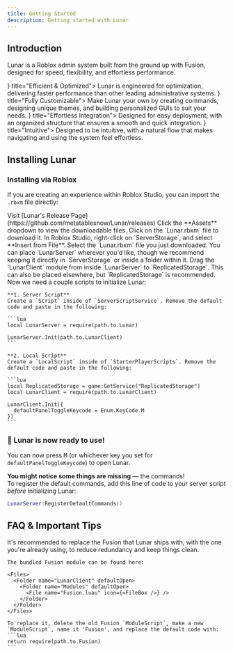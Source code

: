 ```yaml
---
title: Getting Started
description: Getting started with Lunar
---
```




## Introduction

Lunar is a Roblox admin system built from the ground up with Fusion, designed for speed, flexibility, and effortless performance.

<Cards>
  <Card icon={<Cpu color="#5C9EFA" />} title="Efficient & Optimized">
    Lunar is engineered for optimization, delivering faster performance than other leading administrative systems.
  </Card>
  <Card icon={<Paintbrush color="#FF6BB2" />} title="Fully Customizable">
    Make Lunar your own by creating commands, designing unique themes, and building personalized GUIs to suit your needs.
  </Card>
  <Card icon={<Blocks color="#00FFFF" />} title="Effortless Integration">
    Designed for easy deployment, with an organized structure that ensures a smooth and quick integration.
  </Card>
  <Card icon={<Rocket color="#DAA520" />} title="Intuitive">
    Designed to be intuitive, with a natural flow that makes navigating and using the system feel effortless.
  </Card>
</Cards>

## Installing Lunar

### Installing via Roblox

If you are creating an experience within Roblox Studio, you can import the `.rbxm` file directly:

<Steps>
  <Step>
    Visit [Lunar's Release Page](https://github.com/metatablesnow/Lunar/releases)
  </Step>
  <Step>
    Click the **Assets** dropdown to view the downloadable files.
  </Step>
  <Step>
    Click on the `Lunar.rbxm` file to download it.
  </Step>
  <Step>
    In Roblox Studio, right-click on `ServerStorage`, and select **Insert from File**.
  </Step>
  <Step>
    Select the `Lunar.rbxm` file you just downloaded.
    <Callout>
      You can place `LunarServer` wherever you'd like, though we recommend keeping it directly in `ServerStorage` or inside a folder within it.
    </Callout>
  </Step>
  <Step>
    Drag the `LunarClient` module from inside `LunarServer` to `ReplicatedStorage`. This can also be placed elsewhere, but `ReplicatedStorage` is recommended.
  </Step>
  <Step>
    Now we need a couple scripts to initialize Lunar:

    **1. Server Script**  
    Create a `Script` inside of `ServerScriptService`. Remove the default code and paste in the following:

    ```lua
    local LunarServer = require(path.to.Lunar)

    LunarServer.Init(path.to.LunarClient)
    ```

    **2. Local Script**  
    Create a `LocalScript` inside of `StarterPlayerScripts`. Remove the default code and paste in the following:

    ```lua
    local ReplicatedStorage = game:GetService("ReplicatedStorage")
    local LunarClient = require(path.to.LunarClient)

    LunarClient.Init({
      defaultPanelToggleKeycode = Enum.KeyCode.M
    })
    ```
  </Step>
</Steps>

### 🎉 Lunar is now ready to use!

You can now press <kbd>M</kbd> (or whichever key you set for `defaultPanelToggleKeycode`) to open Lunar.

**You might notice some things are missing** — the commands!  
To register the default commands, add this line of code to your server script *before* initializing Lunar:

```lua
LunarServer:RegisterDefaultCommands()
```

## FAQ & Important Tips

<Accordions type="single">
  <Accordion title="If you are already using Fusion">
    It's recommended to replace the Fusion that Lunar ships with, with the one you're already using, to reduce redundancy and keep things clean.

    The bundled Fusion module can be found here:

    <Files>
      <Folder name="LunarClient" defaultOpen>
        <Folder name="Modules" defaultOpen>
          <File name="Fusion.luau" icon={<FileBox />} />
        </Folder>
      </Folder>
    </Files>

    To replace it, delete the old Fusion `ModuleScript`, make a new `ModuleScript`, name it 'Fusion', and replace the default code with:
    ```lua
    return require(path.to.Fusion)
    ```
  </Accordion>
</Accordions>
